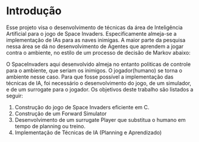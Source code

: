 # Introdução {#intro}
Esse projeto visa o desenvolvimento de técnicas da área de Inteligência Artificial para o jogo de Space Invaders. Especificamente almeja-se a implementação de IAs para as naves inimigas. A maior parte da pesquisa nessa área se dá no desenvolvimento de Agentes que aprendem a jogar contra o ambiente, no estilo de um processo de decisão de Markov abaixo:


O SpaceInvaders aqui desenvolvido almeja no entanto politicas de controle para o ambiente, que seriam os inimigos. O jogador(humano) se torna o ambiente nesse caso. Para que fosse possível a implementação das técnicas de IA, foi necessário o desenvolvimento do jogo, de um simulador, e de um surrogate para o jogador. 
Os objetivos deste trabalho são listados a seguir:

1. Construção do jogo de Space Invaders eficiente em C.
2. Construção de um Forward Simulator
3. Desenvolvimento de um surrugate Player que substitua o humano em tempo de planning ou treino.
4. Implementação de Técnicas de IA (Planning e Aprendizado)
